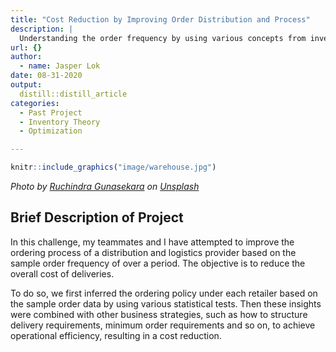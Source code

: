 ```yaml
---
title: "Cost Reduction by Improving Order Distribution and Process"
description: |
  Understanding the order frequency by using various concepts from inventory theory and how the company could influence the customer ordering patterns and distribution management, achieving cost reduction
url: {}
author:
  - name: Jasper Lok
date: 08-31-2020
output:
  distill::distill_article
categories:
  - Past Project
  - Inventory Theory
  - Optimization

---
```



```r
knitr::include_graphics("image/warehouse.jpg")

```

*Photo by <a href="https://unsplash.com/@ruchindra?utm_source=unsplash&utm_medium=referral&utm_content=creditCopyText">Ruchindra Gunasekara</a> on <a href="https://unsplash.com/s/photos/warehouse?utm_source=unsplash&utm_medium=referral&utm_content=creditCopyText">Unsplash</a>*


## Brief Description of Project

In this challenge, my teammates and I have attempted to improve the ordering process of a distribution and logistics provider based on the sample order frequency of over a period. The objective is to reduce the overall cost of deliveries.


To do so, we first inferred the ordering policy under each retailer based on the sample order data by using various statistical tests. Then these insights were combined with other business strategies, such as how to structure delivery requirements, minimum order requirements and so on, to achieve operational efficiency, resulting in a cost reduction.





